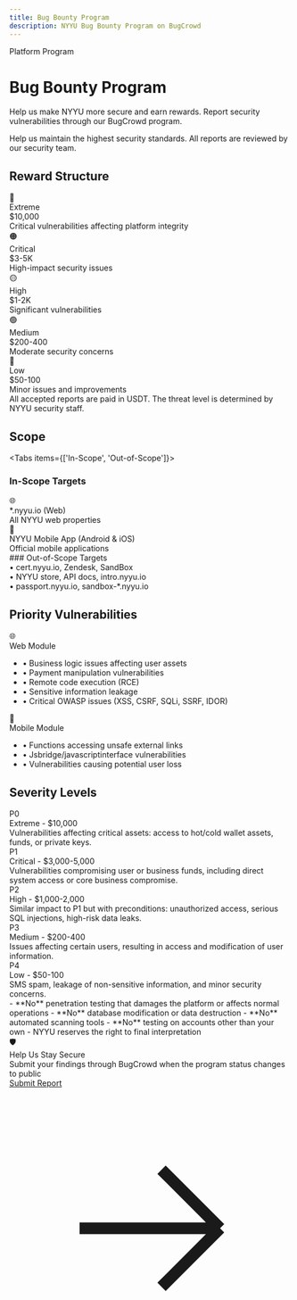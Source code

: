 ```yaml
---
title: Bug Bounty Program
description: NYYU Bug Bounty Program on BugCrowd
---
```



<div className="relative overflow-hidden rounded-2xl bg-gradient-to-br from-purple-500/10 via-pink-500/10 to-background p-12 border border-purple-500/20 mb-8">
  <div className="relative z-10">
    <div className="inline-flex items-center gap-2 px-4 py-2 rounded-full bg-purple-500/10 border border-purple-500/20 mb-6">
      <span className="text-sm font-medium text-purple-400">Platform Program</span>
    </div>
    <h1 className="text-4xl md:text-6xl font-bold mb-4 bg-gradient-to-r from-foreground to-foreground/70 bg-clip-text text-transparent">
      Bug Bounty Program
    </h1>
    <p className="text-xl text-muted-foreground max-w-3xl">
      Help us make NYYU more secure and earn rewards. Report security vulnerabilities through our BugCrowd program.
    </p>
  </div>
  <div className="absolute top-0 right-0 w-96 h-96 bg-purple-500/10 rounded-full blur-3xl"></div>
  <div className="absolute bottom-0 left-0 w-96 h-96 bg-pink-500/10 rounded-full blur-3xl"></div>
</div>

<Callout type="info" title="Security First">
Help us maintain the highest security standards. All reports are reviewed by our security team.
</Callout>

## Reward Structure

<div className="grid grid-cols-1 md:grid-cols-2 lg:grid-cols-3 gap-4 my-8">
  <div className="p-6 rounded-xl border border-red-500/20 bg-gradient-to-br from-red-500/5 to-background">
    <div className="text-3xl mb-3">🔴</div>
    <div className="font-bold text-lg mb-2">Extreme</div>
    <div className="text-4xl font-bold text-red-400 mb-2">$10,000</div>
    <div className="text-sm text-muted-foreground">Critical vulnerabilities affecting platform integrity</div>
  </div>

  <div className="p-6 rounded-xl border border-orange-500/20 bg-gradient-to-br from-orange-500/5 to-background">
    <div className="text-3xl mb-3">🟠</div>
    <div className="font-bold text-lg mb-2">Critical</div>
    <div className="text-4xl font-bold text-orange-400 mb-2">$3-5K</div>
    <div className="text-sm text-muted-foreground">High-impact security issues</div>
  </div>

  <div className="p-6 rounded-xl border border-yellow-500/20 bg-gradient-to-br from-yellow-500/5 to-background">
    <div className="text-3xl mb-3">🟡</div>
    <div className="font-bold text-lg mb-2">High</div>
    <div className="text-4xl font-bold text-yellow-400 mb-2">$1-2K</div>
    <div className="text-sm text-muted-foreground">Significant vulnerabilities</div>
  </div>

  <div className="p-6 rounded-xl border border-green-500/20 bg-gradient-to-br from-green-500/5 to-background">
    <div className="text-3xl mb-3">🟢</div>
    <div className="font-bold text-lg mb-2">Medium</div>
    <div className="text-4xl font-bold text-green-400 mb-2">$200-400</div>
    <div className="text-sm text-muted-foreground">Moderate security concerns</div>
  </div>

  <div className="p-6 rounded-xl border border-blue-500/20 bg-gradient-to-br from-blue-500/5 to-background">
    <div className="text-3xl mb-3">🔵</div>
    <div className="font-bold text-lg mb-2">Low</div>
    <div className="text-4xl font-bold text-blue-400 mb-2">$50-100</div>
    <div className="text-sm text-muted-foreground">Minor issues and improvements</div>
  </div>
</div>

<Callout type="tip">
All accepted reports are paid in USDT. The threat level is determined by NYYU security staff.
</Callout>

## Scope

<Tabs items={['In-Scope', 'Out-of-Scope']}>
<Tab value="In-Scope">
### In-Scope Targets

<div className="space-y-3 my-6">
  <div className="p-4 rounded-lg border border-purple-500/20 bg-gradient-to-r from-purple-500/5 to-background">
    <div className="flex items-center gap-3">
      <span className="text-2xl">🌐</span>
      <div>
        <div className="font-bold">*.nyyu.io (Web)</div>
        <div className="text-sm text-muted-foreground">All NYYU web properties</div>
      </div>
    </div>
  </div>

  <div className="p-4 rounded-lg border border-pink-500/20 bg-gradient-to-r from-pink-500/5 to-background">
    <div className="flex items-center gap-3">
      <span className="text-2xl">📱</span>
      <div>
        <div className="font-bold">NYYU Mobile App (Android & iOS)</div>
        <div className="text-sm text-muted-foreground">Official mobile applications</div>
      </div>
    </div>
  </div>
</div>
</Tab>
<Tab value="Out-of-Scope">
### Out-of-Scope Targets

<div className="space-y-2 my-6 text-sm">
  <div className="p-3 rounded-lg bg-muted/30 border border-border flex items-center gap-2">
    <span className="text-muted-foreground">•</span>
    <span>cert.nyyu.io, Zendesk, SandBox</span>
  </div>
  <div className="p-3 rounded-lg bg-muted/30 border border-border flex items-center gap-2">
    <span className="text-muted-foreground">•</span>
    <span>NYYU store, API docs, intro.nyyu.io</span>
  </div>
  <div className="p-3 rounded-lg bg-muted/30 border border-border flex items-center gap-2">
    <span className="text-muted-foreground">•</span>
    <span>passport.nyyu.io, sandbox-*.nyyu.io</span>
  </div>
</div>
</Tab>
</Tabs>

## Priority Vulnerabilities

<div className="grid grid-cols-1 md:grid-cols-2 gap-4 my-8">
  <div className="p-6 rounded-xl border border-purple-500/20 bg-gradient-to-br from-purple-500/5 to-background">
    <div className="text-3xl mb-3">🌐</div>
    <div className="font-bold text-lg mb-2">Web Module</div>
    <ul className="space-y-2 text-sm text-muted-foreground">
      <li className="flex items-start gap-2">
        <span className="text-purple-400">•</span>
        <span>Business logic issues affecting user assets</span>
      </li>
      <li className="flex items-start gap-2">
        <span className="text-purple-400">•</span>
        <span>Payment manipulation vulnerabilities</span>
      </li>
      <li className="flex items-start gap-2">
        <span className="text-purple-400">•</span>
        <span>Remote code execution (RCE)</span>
      </li>
      <li className="flex items-start gap-2">
        <span className="text-purple-400">•</span>
        <span>Sensitive information leakage</span>
      </li>
      <li className="flex items-start gap-2">
        <span className="text-purple-400">•</span>
        <span>Critical OWASP issues (XSS, CSRF, SQLi, SSRF, IDOR)</span>
      </li>
    </ul>
  </div>

  <div className="p-6 rounded-xl border border-pink-500/20 bg-gradient-to-br from-pink-500/5 to-background">
    <div className="text-3xl mb-3">📱</div>
    <div className="font-bold text-lg mb-2">Mobile Module</div>
    <ul className="space-y-2 text-sm text-muted-foreground">
      <li className="flex items-start gap-2">
        <span className="text-pink-400">•</span>
        <span>Functions accessing unsafe external links</span>
      </li>
      <li className="flex items-start gap-2">
        <span className="text-pink-400">•</span>
        <span>Jsbridge/javascriptinterface vulnerabilities</span>
      </li>
      <li className="flex items-start gap-2">
        <span className="text-pink-400">•</span>
        <span>Vulnerabilities causing potential user loss</span>
      </li>
    </ul>
  </div>
</div>

## Severity Levels

<div className="space-y-4 my-8">
  <div className="p-6 rounded-xl border border-red-500/20 bg-gradient-to-r from-red-500/5 to-background">
    <div className="flex items-start gap-4">
      <div className="flex-shrink-0 w-12 h-12 rounded-full bg-red-500/10 border border-red-500/20 flex items-center justify-center font-bold">P0</div>
      <div className="flex-1">
        <div className="font-bold text-lg mb-2">Extreme - $10,000</div>
        <div className="text-sm text-muted-foreground">
          Vulnerabilities affecting critical assets: access to hot/cold wallet assets, funds, or private keys.
        </div>
      </div>
    </div>
  </div>

  <div className="p-6 rounded-xl border border-orange-500/20 bg-gradient-to-r from-orange-500/5 to-background">
    <div className="flex items-start gap-4">
      <div className="flex-shrink-0 w-12 h-12 rounded-full bg-orange-500/10 border border-orange-500/20 flex items-center justify-center font-bold">P1</div>
      <div className="flex-1">
        <div className="font-bold text-lg mb-2">Critical - $3,000-5,000</div>
        <div className="text-sm text-muted-foreground">
          Vulnerabilities compromising user or business funds, including direct system access or core business compromise.
        </div>
      </div>
    </div>
  </div>

  <div className="p-6 rounded-xl border border-yellow-500/20 bg-gradient-to-r from-yellow-500/5 to-background">
    <div className="flex items-start gap-4">
      <div className="flex-shrink-0 w-12 h-12 rounded-full bg-yellow-500/10 border border-yellow-500/20 flex items-center justify-center font-bold">P2</div>
      <div className="flex-1">
        <div className="font-bold text-lg mb-2">High - $1,000-2,000</div>
        <div className="text-sm text-muted-foreground">
          Similar impact to P1 but with preconditions: unauthorized access, serious SQL injections, high-risk data leaks.
        </div>
      </div>
    </div>
  </div>

  <div className="p-6 rounded-xl border border-green-500/20 bg-gradient-to-r from-green-500/5 to-background">
    <div className="flex items-start gap-4">
      <div className="flex-shrink-0 w-12 h-12 rounded-full bg-green-500/10 border border-green-500/20 flex items-center justify-center font-bold">P3</div>
      <div className="flex-1">
        <div className="font-bold text-lg mb-2">Medium - $200-400</div>
        <div className="text-sm text-muted-foreground">
          Issues affecting certain users, resulting in access and modification of user information.
        </div>
      </div>
    </div>
  </div>

  <div className="p-6 rounded-xl border border-blue-500/20 bg-gradient-to-r from-blue-500/5 to-background">
    <div className="flex items-start gap-4">
      <div className="flex-shrink-0 w-12 h-12 rounded-full bg-blue-500/10 border border-blue-500/20 flex items-center justify-center font-bold">P4</div>
      <div className="flex-1">
        <div className="font-bold text-lg mb-2">Low - $50-100</div>
        <div className="text-sm text-muted-foreground">
          SMS spam, leakage of non-sensitive information, and minor security concerns.
        </div>
      </div>
    </div>
  </div>
</div>

<Callout type="warn" title="Important Rules">
- **No** penetration testing that damages the platform or affects normal operations
- **No** database modification or data destruction
- **No** automated scanning tools
- **No** testing on accounts other than your own
- NYYU reserves the right to final interpretation
</Callout>

<div className="mt-12 p-8 rounded-2xl border border-purple-500/20 bg-gradient-to-br from-purple-500/10 via-pink-500/5 to-background relative overflow-hidden">
  <div className="relative z-10 text-center">
    <div className="text-3xl mb-3">🛡️</div>
    <div className="font-bold text-2xl mb-2">Help Us Stay Secure</div>
    <div className="text-muted-foreground mb-6">
      Submit your findings through BugCrowd when the program status changes to public
    </div>
    <a href="https://bugcrowd.com/nyyu" className="inline-flex items-center gap-2 px-6 py-3 rounded-lg bg-purple-500/10 border border-purple-500/30 text-purple-400 hover:bg-purple-500/20 transition-all font-medium">
      Submit Report
      <svg className="w-5 h-5" fill="none" stroke="currentColor" viewBox="0 0 24 24">
        <path strokeLinecap="round" strokeLinejoin="round" strokeWidth={2} d="M13 7l5 5m0 0l-5 5m5-5H6" />
      </svg>
    </a>
  </div>
  <div className="absolute top-0 right-0 w-64 h-64 bg-purple-500/10 rounded-full blur-3xl"></div>
</div>
